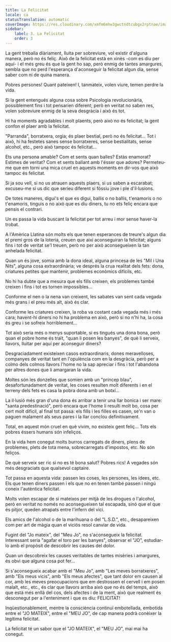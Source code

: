 ```yaml
---
title: La Felicitat
locale: ca
statusTranslation: automatic
coverImage: https://res.cloudinary.com/xmfm6mhw3gwctndtcubgx2rptnae/image/upload/v1741354419/small_cover_la_gran_rebelion_28716e29d2.webp
sidebar:
    label: 3. La Felicitat
    order: 3
---
```

La gent treballa diàriament, lluita per sobreviure, vol existir d'alguna manera, però no és feliç. Això de la felicitat està en xinès -com es diu per aquí- i el més greu és que la gent ho sap, però enmig de tantes amargures, sembla que no perd l'esperança d'aconseguir la felicitat algun dia, sense saber com ni de quina manera.

Pobres persones! Quant pateixen! I, tanmateix, volen viure, temen perdre la vida.

Si la gent entengués alguna cosa sobre Psicologia revolucionària, possiblement fins i tot pensarien diferent; però en veritat no saben res, volen sobreviure enmig de la seva desgràcia i això és tot.

Hi ha moments agradables i molt plaents, però això no és felicitat; la gent confon el plaer amb la felicitat.

"Parranda", borratxera, orgia; és plaer bestial, però no és felicitat... Tot i això, hi ha festetes sanes sense borratxeres, sense bestialitats, sense alcohol, etc., però això tampoc és felicitat...

Ets una persona amable? Com et sents quan balles? Estàs enamorat? Estimes de veritat? Com et sents ballant amb l'ésser que adores? Permeteu-me que em torni una mica cruel en aquests moments en dir-vos que això tampoc és felicitat.

Si ja sou vell, si no us atrauen aquests plaers, si us saben a escarabat; excuseu-me si us dic que seríeu diferent si fóssiu jove i ple d'il·lusions.

De totes maneres, digui's el que es digui, ballis o no ballis, t'enamoris o no t'enamoris, tinguis o no això que es diu diners, tu no ets feliç encara que pensis el contrari.

Un es passa la vida buscant la felicitat per tot arreu i mor sense haver-la trobat.

A l'Amèrica Llatina són molts els que tenen esperances de treure's algun dia el premi gros de la loteria, creuen que així aconseguiran la felicitat; alguns fins i tot de veritat se'l treuen, però no per això aconsegueixen la tan anhelada felicitat.

Quan un és jove, somia amb la dona ideal, alguna princesa de les "Mil i Una Nits", alguna cosa extraordinària; ve després la crua realitat dels fets: dona, criatures petites que mantenir, problemes econòmics difícils, etc.

No hi ha dubte que a mesura que els fills creixen, els problemes també creixen i fins i tot es tornen impossibles...

Conforme el nen o la nena van creixent, les sabates van sent cada vegada més grans i el preu més alt, això és clar.

Conforme les criatures creixen, la roba va costant cada vegada més i més cara; havent-hi diners no hi ha problema en això, però si no n'hi ha, la cosa és greu i se sofreix horriblement...

Tot això seria més o menys suportable, si es tingués una dona bona, però quan el pobre home és traït, "quan li posen les banyes", de què li serveix, llavors, lluitar per aquí per aconseguir diners?

Desgraciadament existeixen casos extraordinaris, dones meravelloses, companyes de veritat tant en l'opulència com en la desgràcia, però per a colmo dels colmos llavors l'home no la sap apreciar i fins i tot l'abandona per altres dones que li amargaran la vida.

Moltes són les donzelles que somien amb un "príncep blau", desafortunadament de veritat, les coses resulten molt diferents i en el terreny dels fets es casa la pobra dona amb un botxí...

La il·lusió més gran d'una dona és arribar a tenir una llar bonica i ser mare: "santa predestinació", però encara que l'home li resulti molt bo, cosa per cert molt difícil, al final tot passa: els fills i les filles es casen, se'n van o paguen malament als seus pares i la llar conclou definitivament.

Total, en aquest món cruel en què vivim, no existeix gent feliç... Tots els pobres éssers humans són infeliços.

En la vida hem conegut molts burros carregats de diners, plens de problemes, plets de tota mena, sobrecarregats d'impostos, etc. No són feliços.

De què serveix ser ric si no es té bona salut? Pobres rics! A vegades són més desgraciats que qualsevol captaire.

Tot passa en aquesta vida: passen les coses, les persones, les idees, etc. Els que tenen diners passen i els que no en tenen també passen i ningú coneix l'autèntica felicitat.

Molts volen escapar de si mateixos per mitjà de les drogues o l'alcohol, però en veritat no només no aconsegueixen tal escapada, sinó que el que és pitjor, queden atrapats entre l'infern del vici.

Els amics de l'alcohol o de la marihuana o del "L.S.D.", etc., desapareixen com per art de màgia quan el viciós resol canviar de vida.

Fugint del "Jo mateix", del "Meu Jo", no s'aconsegueix la felicitat. Interessant seria "agafar el toro per les banyes", observar el "JO", estudiar-lo amb el propòsit de descobrir les causes del dolor.

Quan un descobreix les causes veritables de tantes misèries i amargures, és obvi que alguna cosa pot fer...

Si s'aconsegueix acabar amb el "Meu Jo", amb "Les meves borratxeres", amb "Els meus vicis", amb "Els meus afectes", que tant dolor em causen al cor, amb les meves preocupacions que em destrossen el cervell i em posen malalt, etc., etc., és clar que llavors arriba això que no és del temps, això que està més enllà del cos, dels afectes i de la ment, això que realment és desconegut per a l'enteniment i que es diu: FELICITAT!

Inqüestionablement, mentre la consciència continuï embotellada, embotida entre el "JO MATEIX", entre el "MEU JO", de cap manera podrà conèixer la legítima felicitat.

La felicitat té un sabor que el "JO MATEIX", el "MEU JO", mai mai ha conegut.

